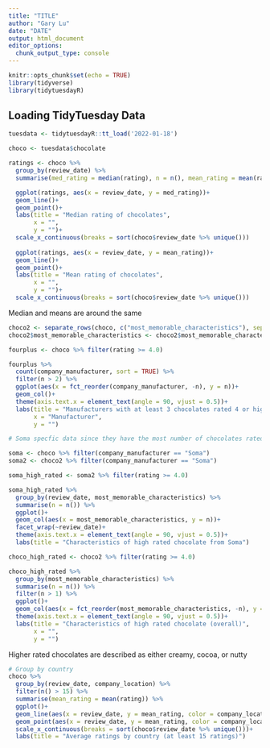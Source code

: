 ```yaml
---
title: "TITLE"
author: "Gary Lu"
date: "DATE"
output: html_document
editor_options: 
  chunk_output_type: console
---
```


```r
knitr::opts_chunk$set(echo = TRUE)
library(tidyverse)
library(tidytuesdayR)
```

## Loading TidyTuesday Data

```r
tuesdata <- tidytuesdayR::tt_load('2022-01-18')

choco <- tuesdata$chocolate
```

```r
ratings <- choco %>% 
  group_by(review_date) %>% 
  summarise(med_rating = median(rating), n = n(), mean_rating = mean(rating), sd = sd(rating))

  ggplot(ratings, aes(x = review_date, y = med_rating))+
  geom_line()+
  geom_point()+
  labs(title = "Median rating of chocolates",
       x = "",
       y = "")+
  scale_x_continuous(breaks = sort(choco$review_date %>% unique()))
  
  ggplot(ratings, aes(x = review_date, y = mean_rating))+
  geom_line()+
  geom_point()+
  labs(title = "Mean rating of chocolates",
       x = "",
       y = "")+
  scale_x_continuous(breaks = sort(choco$review_date %>% unique()))
```

Median and means are around the same


```r
choco2 <- separate_rows(choco, c("most_memorable_characteristics"), sep = ",")
choco2$most_memorable_characteristics <- choco2$most_memorable_characteristics %>% str_trim()
```


```r
fourplus <- choco %>% filter(rating >= 4.0)

fourplus %>% 
  count(company_manufacturer, sort = TRUE) %>% 
  filter(n > 2) %>% 
  ggplot(aes(x = fct_reorder(company_manufacturer, -n), y = n))+
  geom_col()+
  theme(axis.text.x = element_text(angle = 90, vjust = 0.5))+
  labs(title = "Manufacturers with at least 3 chocolates rated 4 or higher",
       x = "Manufacturer",
       y = "")
```

```r
# Soma specfic data since they have the most number of chocolates rated 4 or higher

soma <- choco %>% filter(company_manufacturer == "Soma")
soma2 <- choco2 %>% filter(company_manufacturer == "Soma")

soma_high_rated <- soma2 %>% filter(rating >= 4.0)

soma_high_rated %>% 
  group_by(review_date, most_memorable_characteristics) %>% 
  summarise(n = n()) %>% 
  ggplot()+
  geom_col(aes(x = most_memorable_characteristics, y = n))+
  facet_wrap(~review_date)+
  theme(axis.text.x = element_text(angle = 90, vjust = 0.5))+
  labs(title = "Characteristics of high rated chocolate from Soma")
```


```r
choco_high_rated <- choco2 %>% filter(rating >= 4.0)

choco_high_rated %>% 
  group_by(most_memorable_characteristics) %>% 
  summarise(n = n()) %>% 
  filter(n > 1) %>% 
  ggplot()+
  geom_col(aes(x = fct_reorder(most_memorable_characteristics, -n), y = n))+
  theme(axis.text.x = element_text(angle = 90, vjust = 0.5))+
  labs(title = "Characteristics of high rated chocolate (overall)",
       x = "",
       y = "")
```

Higher rated chocolates are described as either creamy, cocoa, or nutty


```r
# Group by country
choco %>% 
  group_by(review_date, company_location) %>% 
  filter(n() > 15) %>% 
  summarise(mean_rating = mean(rating)) %>% 
  ggplot()+
  geom_line(aes(x = review_date, y = mean_rating, color = company_location))+
  geom_point(aes(x = review_date, y = mean_rating, color = company_location))+
  scale_x_continuous(breaks = sort(choco$review_date %>% unique()))+
  labs(title = "Average ratings by country (at least 15 ratings)")
```


